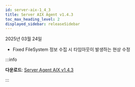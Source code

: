 ```yaml
---
id: server-aix-1_4_3
title: Server AIX Agent v1.4.3
toc_max_heading_level: 2
displayed_sidebar: releaseSidebar
---
```


2025년 03월 24일

- <Status priority='0'>Fixed</Status> FileSystem 정보 수집 시 타임아웃이 발생하는 현상 수정

:::info 

**다운로드**: [Server Agent AIX v1.4.3](https://repo.whatap.io/aix/noarch/whatap-infra-1.4-3.aix6.1.noarch.rpm)

:::